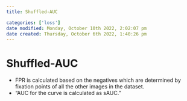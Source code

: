 ```yaml
---
title: Shuffled-AUC

categories: ['loss']
date modified: Monday, October 10th 2022, 2:02:07 pm
date created: Thursday, October 6th 2022, 1:40:26 pm
---
```


# Shuffled-AUC
- FPR is calculated based on the negatives which are determined by fixation points of all the other images in the dataset.
- "AUC for the curve is calculated as sAUC."



